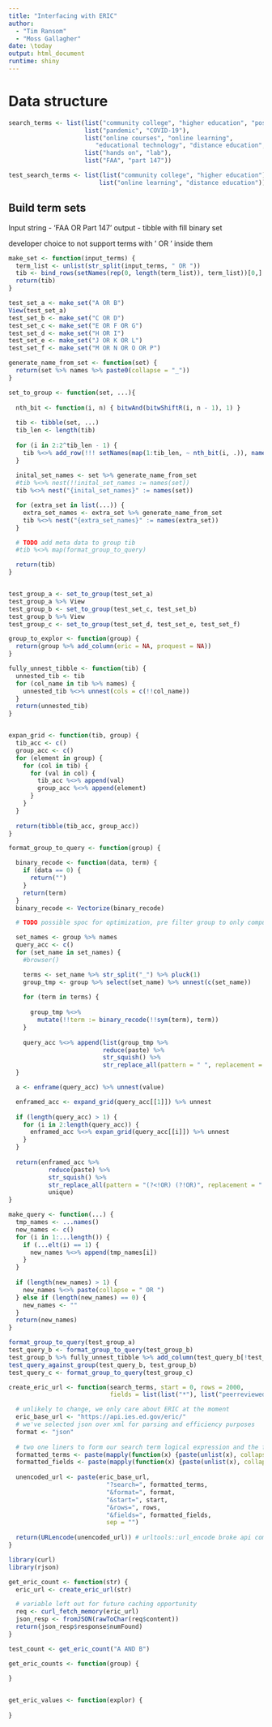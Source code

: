 ```yaml
---
title: "Interfacing with ERIC"
author: 
  - "Tim Ransom"
  - "Moss Gallagher"
date: \today
output: html_document
runtime: shiny
---
```


# Data structure


```r
search_terms <- list(list("community college", "higher education", "postsecondary education"),
                     list("pandemic", "COVID-19"),
                     list("online courses", "online learning",
                        "educational technology", "distance education", "electronic learning"),
                     list("hands on", "lab"),
                     list("FAA", "part 147"))

test_search_terms <- list(list("community college", "higher education"),
                         list("online learning", "distance education"))
```

## Build term sets


Input string - 'FAA OR Part 147'
output - tibble with fill binary set

developer choice to not support terms with ' OR ' inside them
```r
make_set <- function(input_terms) {
  term_list <- unlist(str_split(input_terms, " OR "))
  tib <- bind_rows(setNames(rep(0, length(term_list)), term_list))[0,]
  return(tib)
}

test_set_a <- make_set("A OR B")
View(test_set_a)
test_set_b <- make_set("C OR D")
test_set_c <- make_set("E OR F OR G")
test_set_d <- make_set("H OR I")
test_set_e <- make_set("J OR K OR L")
test_set_f <- make_set("M OR N OR O OR P")
```

```r
generate_name_from_set <- function(set) {
  return(set %>% names %>% paste0(collapse = "_"))
}

set_to_group <- function(set, ...){
  
  nth_bit <- function(i, n) { bitwAnd(bitwShiftR(i, n - 1), 1) }
  
  tib <- tibble(set, ...)
  tib_len <- length(tib)
  
  for (i in 2:2^tib_len - 1) {
    tib %<>% add_row(!!! setNames(map(1:tib_len, ~ nth_bit(i, .)), names(.)))
  }
  
  inital_set_names <- set %>% generate_name_from_set
  #tib %<>% nest(!!inital_set_names := names(set))
  tib %<>% nest("{inital_set_names}" := names(set))

  for (extra_set in list(...)) {
    extra_set_names <- extra_set %>% generate_name_from_set
    tib %<>% nest("{extra_set_names}" := names(extra_set))
  }

  # TODO add meta data to group tib
  #tib %<>% map(format_group_to_query)

  return(tib)
}


test_group_a <- set_to_group(test_set_a)
test_group_a %>% View
test_group_b <- set_to_group(test_set_c, test_set_b) 
test_group_b %>% View
test_group_c <- set_to_group(test_set_d, test_set_e, test_set_f)
```

```r
group_to_explor <- function(group) {
  return(group %>% add_column(eric = NA, proquest = NA))
}
```


```r

fully_unnest_tibble <- function(tib) {
  unnested_tib <- tib 
  for (col_name in tib %>% names) {
    unnested_tib %<>% unnest(cols = c(!!col_name))
  }
  return(unnested_tib)
}


expan_grid <- function(tib, group) {
  tib_acc <- c()
  group_acc <- c()
  for (element in group) {
    for (col in tib) {
      for (val in col) {
        tib_acc %<>% append(val)
        group_acc %<>% append(element)
      }
    }
  }
  
  return(tibble(tib_acc, group_acc))
}

format_group_to_query <- function(group) {

  binary_recode <- function(data, term) {
    if (data == 0) {
      return("")
    }
    return(term)
  }
  binary_recode <- Vectorize(binary_recode)

  # TODO possible spoc for optimization, pre filter group to only compute needed queries

  set_names <- group %>% names
  query_acc <- c()
  for (set_name in set_names) {
    #browser()

    terms <- set_name %>% str_split("_") %>% pluck(1)
    group_tmp <- group %>% select(set_name) %>% unnest(c(set_name))
    
    for (term in terms) {
      
      group_tmp %<>% 
        mutate(!!term := binary_recode(!!sym(term), term)) 
    }
    
    query_acc %<>% append(list(group_tmp %>%
                          reduce(paste) %>%
                          str_squish() %>%
                          str_replace_all(pattern = " ", replacement = " OR ")))
  }

  a <- enframe(query_acc) %>% unnest(value)

  enframed_acc <- expand_grid(query_acc[[1]]) %>% unnest
  
  if (length(query_acc) > 1) {
    for (i in 2:length(query_acc)) {
      enframed_acc %<>% expan_grid(query_acc[[i]]) %>% unnest
    }
  }
  
  return(enframed_acc %>% 
           reduce(paste) %>% 
           str_squish() %>% 
           str_replace_all(pattern = "(?<!OR) (?!OR)", replacement = " AND ") %>% 
           unique)
}

make_query <- function(...) {
  tmp_names <- ...names()
  new_names <- c()
  for (i in 1:...length()) {
    if (...elt(i) == 1) {
      new_names %<>% append(tmp_names[i])
    }
  }
  
  if (length(new_names) > 1) {
    new_names %<>% paste(collapse = " OR ")
  } else if (length(new_names) == 0) {
    new_names <- ""
  }
  return(new_names)
}

format_group_to_query(test_group_a)
test_query_b <- format_group_to_query(test_group_b)
test_group_b %>% fully_unnest_tibble %>% add_column(test_query_b[!test_query_b %in% c("")]) %>% View
test_query_against_group(test_query_b, test_group_b)
test_query_c <- format_group_to_query(test_group_c)

create_eric_url <- function(search_terms, start = 0, rows = 2000,
                            fields = list(list("*"), list("peerreviewed", "'T'"))) {

  # unlikely to change, we only care about ERIC at the moment
  eric_base_url <- "https://api.ies.ed.gov/eric/"
  # we've selected json over xml for parsing and efficiency purposes
  format <- "json"
  
  # two one liners to form our search term logical expression and the field modification encoding
  formatted_terms <- paste(mapply(function(x) {paste(unlist(x), collapse = " OR ")}, search_terms), collapse = " AND ")
  formatted_fields <- paste(mapply(function(x) {paste(unlist(x), collapse = ":")}, fields), collapse = " ")
  
  unencoded_url <- paste(eric_base_url, 
                           "?search=", formatted_terms, 
                           "&format=", format, 
                           "&start=", start,
                           "&rows=", rows, 
                           "&fields=", formatted_fields, 
                           sep = "")
  
  return(URLencode(unencoded_url)) # urltools::url_encode broke api compatibility, using utils::URLencode instead
}

library(curl)
library(rjson)

get_eric_count <- function(str) {
  eric_url <- create_eric_url(str)

  # variable left out for future caching opportunity
  req <- curl_fetch_memory(eric_url)
  json_resp <- fromJSON(rawToChar(req$content))
  return(json_resp$response$numFound)
}

test_count <- get_eric_count("A AND B")

get_eric_counts <- function(group) {
  
}


get_eric_values <- function(explor) {
  
}
```

